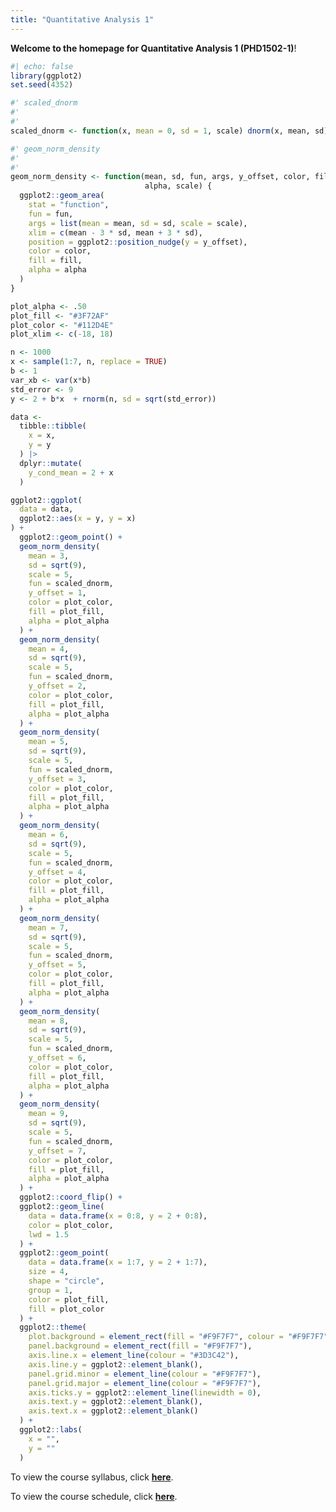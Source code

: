 ```yaml
---
title: "Quantitative Analysis 1"
---
```


**Welcome to the homepage for Quantitative Analysis 1 (PHD1502-1)**!

```r
#| echo: false
library(ggplot2)
set.seed(4352)

#' scaled_dnorm
#' 
#' 
scaled_dnorm <- function(x, mean = 0, sd = 1, scale) dnorm(x, mean, sd) * scale

#' geom_norm_density
#' 
#' 
geom_norm_density <- function(mean, sd, fun, args, y_offset, color, fill,
                              alpha, scale) {
  ggplot2::geom_area(
    stat = "function",
    fun = fun,
    args = list(mean = mean, sd = sd, scale = scale),
    xlim = c(mean - 3 * sd, mean + 3 * sd),
    position = ggplot2::position_nudge(y = y_offset),
    color = color,
    fill = fill,
    alpha = alpha
  )
}

plot_alpha <- .50
plot_fill <- "#3F72AF"
plot_color <- "#112D4E"
plot_xlim <- c(-18, 18)

n <- 1000
x <- sample(1:7, n, replace = TRUE)
b <- 1
var_xb <- var(x*b)
std_error <- 9
y <- 2 + b*x  + rnorm(n, sd = sqrt(std_error))

data <- 
  tibble::tibble(
    x = x,
    y = y
  ) |>
  dplyr::mutate(
    y_cond_mean = 2 + x
  )

ggplot2::ggplot(
  data = data,
  ggplot2::aes(x = y, y = x)
) + 
  ggplot2::geom_point() + 
  geom_norm_density(
    mean = 3,
    sd = sqrt(9),
    scale = 5,
    fun = scaled_dnorm,
    y_offset = 1,
    color = plot_color,
    fill = plot_fill,
    alpha = plot_alpha
  ) +
  geom_norm_density(
    mean = 4,
    sd = sqrt(9),
    scale = 5,
    fun = scaled_dnorm,
    y_offset = 2,
    color = plot_color,
    fill = plot_fill,
    alpha = plot_alpha
  ) +
  geom_norm_density(
    mean = 5,
    sd = sqrt(9),
    scale = 5,
    fun = scaled_dnorm,
    y_offset = 3,
    color = plot_color,
    fill = plot_fill,
    alpha = plot_alpha
  ) +
  geom_norm_density(
    mean = 6,
    sd = sqrt(9),
    scale = 5,
    fun = scaled_dnorm,
    y_offset = 4,
    color = plot_color,
    fill = plot_fill,
    alpha = plot_alpha
  ) +
  geom_norm_density(
    mean = 7,
    sd = sqrt(9),
    scale = 5,
    fun = scaled_dnorm,
    y_offset = 5,
    color = plot_color,
    fill = plot_fill,
    alpha = plot_alpha
  ) +
  geom_norm_density(
    mean = 8,
    sd = sqrt(9),
    scale = 5,
    fun = scaled_dnorm,
    y_offset = 6,
    color = plot_color,
    fill = plot_fill,
    alpha = plot_alpha
  ) +
  geom_norm_density(
    mean = 9,
    sd = sqrt(9),
    scale = 5,
    fun = scaled_dnorm,
    y_offset = 7,
    color = plot_color,
    fill = plot_fill,
    alpha = plot_alpha
  ) +
  ggplot2::coord_flip() + 
  ggplot2::geom_line(
    data = data.frame(x = 0:8, y = 2 + 0:8),
    color = plot_color,
    lwd = 1.5
  ) + 
  ggplot2::geom_point(
    data = data.frame(x = 1:7, y = 2 + 1:7),
    size = 4,
    shape = "circle",
    group = 1,
    color = plot_fill,
    fill = plot_color
  ) +
  ggplot2::theme(
    plot.background = element_rect(fill = "#F9F7F7", colour = "#F9F7F7"),
    panel.background = element_rect(fill = "#F9F7F7"),
    axis.line.x = element_line(colour = "#3D3C42"),
    axis.line.y = ggplot2::element_blank(),
    panel.grid.minor = element_line(colour = "#F9F7F7"),
    panel.grid.major = element_line(colour = "#F9F7F7"),
    axis.ticks.y = ggplot2::element_line(linewidth = 0),
    axis.text.y = ggplot2::element_blank(),
    axis.text.x = ggplot2::element_blank()
  ) + 
  ggplot2::labs(
    x = "",
    y = ""
  )

```


To view the course syllabus, click <a href="syllabus.html"><strong>here</strong></a>.

To view the course schedule, click <a href="schedule.html"><strong>here</strong></a>.